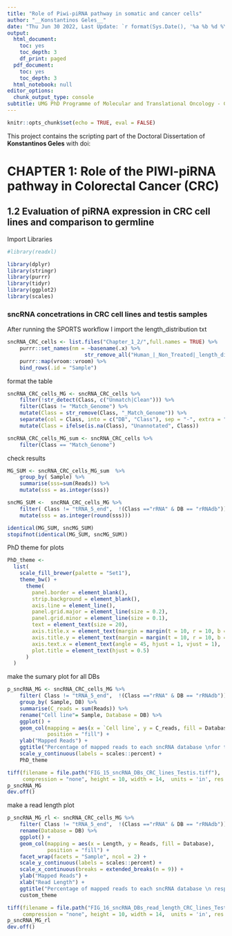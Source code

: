 ```yaml
---
title: "Role of Piwi-piRNA pathway in somatic and cancer cells"
author: "__Konstantinos Geles__"
date: "Thu Jun 30 2022, Last Update: `r format(Sys.Date(), '%a %b %d %Y')`"
output:
  html_document:
    toc: yes
    toc_depth: 3
    df_print: paged
  pdf_document:
    toc: yes
    toc_depth: 3
  html_notebook: null
editor_options:
  chunk_output_type: console
subtitle: UMG PhD Programme of Molecular and Translational Oncology - Circle XXXIV
---
```


```r
knitr::opts_chunk$set(echo = TRUE, eval = FALSE)
```

This project contains the scripting part of the Doctoral Dissertation of **Konstantinos Geles** with doi:   

# CHAPTER 1: Role of the PIWI-piRNA pathway in Colorectal Cancer (CRC)  
  
## 1.2 Evaluation of piRNA expression in CRC cell lines and comparison to germline 

Import Libraries
```r
#library(readxl)

library(dplyr)
library(stringr)
library(purrr)
library(tidyr)
library(ggplot2)
library(scales)
```

### sncRNA concetrations in CRC cell lines and testis samples

After running the SPORTS workflow I import the length_distribution txt
```r
sncRNA_CRC_cells <- list.files("Chapter_1_2/",full.names = TRUE) %>% 
    purrr::set_names(nm = ~basename(.x) %>% 
                         str_remove_all("Human_|_Non_Treated|_length_distribution.txt")) %>% 
    purrr::map(vroom::vroom) %>% 
    bind_rows(.id = "Sample")
```

format the table
```r
sncRNA_CRC_cells_MG <- sncRNA_CRC_cells %>% 
    filter(!str_detect(Class, c("Unmatch|Clean"))) %>% 
    filter(Class != "Match_Genome") %>% 
    mutate(Class = str_remove(Class, "_Match_Genome")) %>% 
    separate(col = Class, into = c("DB", "Class"), sep = "-", extra = "merge") %>% 
    mutate(Class = ifelse(is.na(Class), "Unannotated", Class))

sncRNA_CRC_cells_MG_sum <- sncRNA_CRC_cells %>% 
    filter(Class == "Match_Genome")
```

check results
```r
MG_SUM <- sncRNA_CRC_cells_MG_sum  %>% 
    group_by( Sample) %>% 
    summarise(sss=sum(Reads)) %>% 
    mutate(sss = as.integer(sss))

sncMG_SUM <-  sncRNA_CRC_cells_MG %>% 
    filter( Class != "tRNA_5_end",  !(Class =="rRNA" & DB == "rRNAdb")) %>% group_by( Sample) %>% summarise(sss=sum(Reads)) %>% 
    mutate(sss = as.integer(round(sss)))

identical(MG_SUM, sncMG_SUM)
stopifnot(identical(MG_SUM, sncMG_SUM))

```

PhD theme for  plots
```r
PhD_theme <-
  list(
    scale_fill_brewer(palette = "Set1"),
    theme_bw() +
      theme(
        panel.border = element_blank(),
        strip.background = element_blank(),
        axis.line = element_line(),
        panel.grid.major = element_line(size = 0.2),
        panel.grid.minor = element_line(size = 0.1),
        text = element_text(size = 20),
        axis.title.x = element_text(margin = margin(t = 10, r = 10, b = 10, l = 10)),
        axis.title.y = element_text(margin = margin(t = 10, r = 10, b = 10, l = 10)),
        axis.text.x = element_text(angle = 45, hjust = 1, vjust = 1),
        plot.title = element_text(hjust = 0.5)
      )
  )
```

make the sumary plot for all DBs
```r
p_sncRNA_MG <- sncRNA_CRC_cells_MG %>% 
    filter( Class != "tRNA_5_end",  !(Class =="rRNA" & DB == "rRNAdb")) %>% 
    group_by( Sample, DB) %>% 
    summarise(C_reads = sum(Reads)) %>% 
    rename("Cell line"= Sample, Database = DB) %>% 
    ggplot() +
    geom_col(mapping = aes(x = `Cell line`, y = C_reads, fill = Database), 
             position = "fill") +
    ylab("Mapped Reads") +
    ggtitle("Percentage of mapped reads to each sncRNA database \nfor the CRC cell-lines and testis samples") +
    scale_y_continuous(labels = scales::percent) +
    PhD_theme

tiff(filename = file.path("FIG_15_sncRNA_DBs_CRC_lines_Testis.tiff"),
     compression = "none", height = 10, width = 14,  units = 'in', res = 600)
p_sncRNA_MG
dev.off()
```

make a read length plot
```r
p_sncRNA_MG_rl <- sncRNA_CRC_cells_MG %>% 
    filter( Class != "tRNA_5_end",  !(Class =="rRNA" & DB == "rRNAdb")) %>% 
    rename(Database = DB) %>% 
    ggplot() +
    geom_col(mapping = aes(x = Length, y = Reads, fill = Database), 
             position = "fill") +
    facet_wrap(facets = "Sample", ncol = 2) +
    scale_y_continuous(labels = scales::percent) +
    scale_x_continuous(breaks = extended_breaks(n = 9)) +
    ylab("Mapped Reads") +
    xlab("Read Length") +
    ggtitle("Percentage of mapped reads to each sncRNA database \n respect to read length, for the CRC cell-lines and testis samples") +
    custom_theme

tiff(filename = file.path("FIG_16_sncRNA_DBs_read_length_CRC_lines_Testis.tiff"),
     compression = "none", height = 10, width = 14,  units = 'in', res = 600)
p_sncRNA_MG_rl
dev.off()
```


